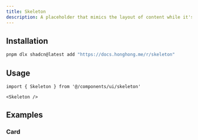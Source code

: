```yaml
---
title: Skeleton
description: A placeholder that mimics the layout of content while it's loading.
---
```


<ComponentPreview name='skeleton/skeleton' />

## Installation

```bash
pnpm dlx shadcn@latest add "https://docs.honghong.me/r/skeleton"
```

## Usage

```tsx
import { Skeleton } from '@/components/ui/skeleton'
```

```tsx
<Skeleton />
```

## Examples

### Card

<ComponentPreview name='skeleton/card' />

